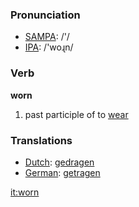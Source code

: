 === Pronunciation ===
*[[w:SAMPA|SAMPA]]: /'/
*[[w:IPA|IPA]]: /'woɻn/

=== Verb ===

'''worn'''

# past participle of to [[wear]]

=== Translations ===
*[[Dutch]]: [[gedragen]]
*[[German]]: [[getragen]]

[[it:worn]]